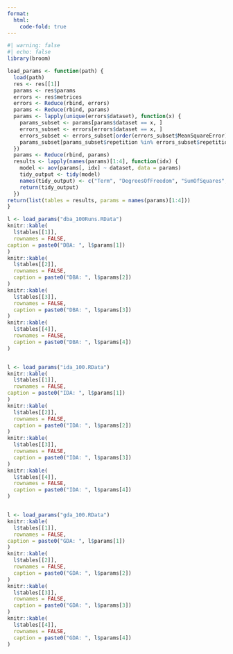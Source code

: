 ```yaml
---
format:
  html:
    code-fold: true
---
```


```r
#| warning: false
#| echo: false
library(broom)

load_params <- function(path) {
  load(path)
  res <- res[[1]]
  params <- res$params
  errors <- res$metrices
  errors <- Reduce(rbind, errors)
  params <- Reduce(rbind, params)
  params <- lapply(unique(errors$dataset), function(x) {
    params_subset <- params[params$dataset == x, ]
    errors_subset <- errors[errors$dataset == x, ]
    errors_subset <- errors_subset[order(errors_subset$MeanSquareError), ][1:50, ]
    params_subset[params_subset$repetition %in% errors_subset$repetition, ]
  })
  params <- Reduce(rbind, params)
  results <- lapply(names(params)[1:4], function(idx) {
    model <- aov(params[, idx] ~ dataset, data = params)
    tidy_output <- tidy(model)
    names(tidy_output) <- c("Term", "DegreesOfFreedom", "SumOfSquares", "MeanSquare", "FValue", "PrF")
    return(tidy_output)
  })
return(list(tables = results, params = names(params)[1:4]))
}

l <- load_params("dba_100Runs.RData")
knitr::kable(
  l$tables[[1]],
  rownames = FALSE,
caption = paste0("DBA: ", l$params[1])
)
knitr::kable(
  l$tables[[2]],
  rownames = FALSE,
  caption = paste0("DBA: ", l$params[2])
)
knitr::kable(
  l$tables[[3]],
  rownames = FALSE,
  caption = paste0("DBA: ", l$params[3])
)
knitr::kable(
  l$tables[[4]],
  rownames = FALSE,
  caption = paste0("DBA: ", l$params[4])
)


l <- load_params("ida_100.RData")
knitr::kable(
  l$tables[[1]],
  rownames = FALSE,
caption = paste0("IDA: ", l$params[1])
)
knitr::kable(
  l$tables[[2]],
  rownames = FALSE,
  caption = paste0("IDA: ", l$params[2])
)
knitr::kable(
  l$tables[[3]],
  rownames = FALSE,
  caption = paste0("IDA: ", l$params[3])
)
knitr::kable(
  l$tables[[4]],
  rownames = FALSE,
  caption = paste0("IDA: ", l$params[4])
)


l <- load_params("gda_100.RData")
knitr::kable(
  l$tables[[1]],
  rownames = FALSE,
caption = paste0("GDA: ", l$params[1])
)
knitr::kable(
  l$tables[[2]],
  rownames = FALSE,
  caption = paste0("GDA: ", l$params[2])
)
knitr::kable(
  l$tables[[3]],
  rownames = FALSE,
  caption = paste0("GDA: ", l$params[3])
)
knitr::kable(
  l$tables[[4]],
  rownames = FALSE,
  caption = paste0("GDA: ", l$params[4])
)
```



